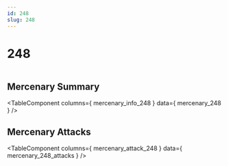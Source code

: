 ```yaml
---
id: 248
slug: 248
---
```



# 248

<div style = {{ display: "flex" }}>
    <Image img={require('@site/static/img/mercenaries/illust/thum_char_view_n_248.jpg')}/>
    
</div>

## Mercenary Summary

<TableComponent
  columns={ mercenary_info_248 }
  data={ mercenary_248 }
/>

## Mercenary Attacks

<TableComponent
  columns={ mercenary_attack_248 }
  data={ mercenary_248_attacks }
/>